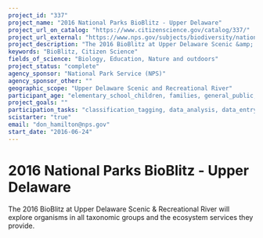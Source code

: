```yaml
---
project_id: "337"
project_name: "2016 National Parks BioBlitz - Upper Delaware"
project_url_on_catalog: "https://www.citizenscience.gov/catalog/337/"
project_url_external: "https://www.nps.gov/subjects/biodiversity/national-parks-bioblitz.htm"
project_description: "The 2016 BioBlitz at Upper Delaware Scenic &amp; Recreational River will explore organisms in all taxonomic groups and the ecosystem services they provide."
keywords: "BioBlitz, Citizen Science"
fields_of_science: "Biology, Education, Nature and outdoors"
project_status: "complete"
agency_sponsor: "National Park Service (NPS)"
agency_sponsor_other: ""
geographic_scope: "Upper Delaware Scenic and Recreational River"
participant_age: "elementary_school_children, families, general_public, middle_school_children, targeted_group, teens"
project_goals: ""
participation_tasks: "classification_tagging, data_analysis, data_entry, finding_entities, identification, learning, observation, site_selection_description, specimen_sample_collection"
scistarter: "true"
email: "don_hamilton@nps.gov"
start_date: "2016-06-24"
---
```


# 2016 National Parks BioBlitz - Upper Delaware

The 2016 BioBlitz at Upper Delaware Scenic &amp; Recreational River will explore organisms in all taxonomic groups and the ecosystem services they provide.
